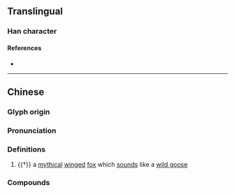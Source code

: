 {{character info}}
==Translingual==

===Han character===
{{Han char|rn=94|rad=犬|as=12|sn=15|four=48240|canj=KHFBK|ids=⿰犭敝}}

====References====
* {{Han ref|kx=0718.100|dkj=20673|dj=1129.250|hdz=21368.060|uh=7359|ud=29529|bh=E67E|bd=59006}}

----

==Chinese==
{{zh-forms|alt=獘}}

===Glyph origin===
{{Han etym}}

===Pronunciation===
{{zh-pron
|m=bì
|mc=y
|oc=y
|cat=n
}}

===Definitions===
{{zh-hanzi}}

# {{†}} a [[mythical]] [[wing]]ed [[fox]] which [[sound]]s like a [[wild goose]]

===Compounds===
{{zh-der|獙獙}}